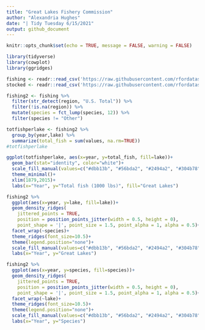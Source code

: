 ```yaml
---
title: "Great Lakes Fishery Commission"
author: "Alexandria Hughes"
date: "| Tidy Tuesday 6/15/2021"
output: github_document
---
```


```r
knitr::opts_chunk$set(echo = TRUE, message = FALSE, warning = FALSE)
```


```r
library(tidyverse)
library(cowplot)
library(ggridges)
```

```r
fishing <- readr::read_csv('https://raw.githubusercontent.com/rfordatascience/tidytuesday/master/data/2021/2021-06-08/fishing.csv')
stocked <- readr::read_csv('https://raw.githubusercontent.com/rfordatascience/tidytuesday/master/data/2021/2021-06-08/stocked.csv')
```

```r
fishing2 <- fishing %>% 
  filter(str_detect(region, "U.S. Total")) %>% 
  filter(!is.na(region)) %>% 
  mutate(species = fct_lump(species, 12)) %>% 
  filter(species != "Other") 
```


```r
totfishperlake <- fishing2 %>% 
  group_by(year,lake) %>% 
  summarize(total_fish = sum(values, na.rm=TRUE))
#totfishperlake
```


```r
ggplot(totfishperlake, aes(x=year, y=total_fish, fill=lake))+
  geom_bar(stat="identity", color="white")+
  scale_fill_manual(values=c("#dbb13b", "#56bda2", "#2494a2", "#304b78", "#2d325a", "#0a0e29"))+
  theme_minimal()+
  xlim(1879,2015)+
  labs(x="Year", y="Total fish (1000 lbs)", fill="Great Lakes")
```


```r
fishing2 %>%
  ggplot(aes(x=year, y=lake, fill=lake))+
  geom_density_ridges(
    jittered_points = TRUE,
    position = position_points_jitter(width = 0.5, height = 0),
    point_shape = '|', point_size = 1.5, point_alpha = 1, alpha = 0.5)+
  facet_wrap(~species)+
  theme_ridges(font_size=10.5)+
  theme(legend.position="none")+
  scale_fill_manual(values=c("#dbb13b", "#56bda2", "#2494a2", "#304b78", "#2d325a", "#0a0e29"))+
  labs(x="Year", y="Great Lakes")
```


```r
fishing2 %>%
  ggplot(aes(x=year, y=species, fill=species))+
  geom_density_ridges(
    jittered_points = TRUE,
    position = position_points_jitter(width = 0.5, height = 0),
    point_shape = '|', point_size = 1.5, point_alpha = 1, alpha = 0.5)+
  facet_wrap(~lake)+
  theme_ridges(font_size=10.5)+
  theme(legend.position="none")+
  scale_fill_manual(values=c("#dbb13b", "#56bda2", "#2494a2", "#304b78", "#2d325a", "#0a0e29", "#dbb13b", "#56bda2", "#2494a2", "#304b78", "#2d325a", "#0a0e29"))+
  labs(x="Year", y="Species")
```



